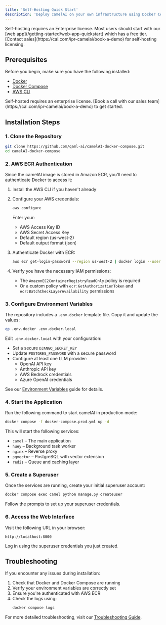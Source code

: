 ```yaml
---
title: 'Self-Hosting Quick Start'
description: 'Deploy camelAI on your own infrastructure using Docker Compose'
---
```


<Warning>
  Self-hosting requires an Enterprise license. Most users should start with our [web app](/getting-started/web-app-quickstart) which has a free tier. [Contact sales](https://cal.com/ipr-camelai/book-a-demo) for self-hosting licensing.
</Warning>

## Prerequisites

Before you begin, make sure you have the following installed:

- [Docker](https://docs.docker.com/get-docker/)
- [Docker Compose](https://docs.docker.com/compose/)
- [AWS CLI](https://aws.amazon.com/cli/)

<Note>
  Self-hosted requires an enterprise license. [Book a call with our sales team](https://cal.com/ipr-camelai/book-a-demo) to get started.
</Note>

## Installation Steps

### 1. Clone the Repository

```bash
git clone https://github.com/qaml-ai/camelAI-docker-compose.git
cd camelAI-docker-compose
```

### 2. AWS ECR Authentication

Since the camelAI image is stored in Amazon ECR, you'll need to authenticate Docker to access it:

1. Install the AWS CLI if you haven't already
2. Configure your AWS credentials:
   ```bash
   aws configure
   ```
   Enter your:
   - AWS Access Key ID
   - AWS Secret Access Key
   - Default region (us-west-2)
   - Default output format (json)

3. Authenticate Docker with ECR:
   ```bash
   aws ecr get-login-password --region us-west-2 | docker login --username AWS --password-stdin 904534089871.dkr.ecr.us-west-2.amazonaws.com
   ```

4. Verify you have the necessary IAM permissions:
   - The `AmazonEC2ContainerRegistryReadOnly` policy is required
   - Or a custom policy with `ecr:GetAuthorizationToken` and `ecr:BatchCheckLayerAvailability` permissions

### 3. Configure Environment Variables

The repository includes a `.env.docker` template file. Copy it and update the values:

```bash
cp .env.docker .env.docker.local
```

Edit `.env.docker.local` with your configuration:
- Set a secure `DJANGO_SECRET_KEY`
- Update `POSTGRES_PASSWORD` with a secure password
- Configure at least one LLM provider:
  - OpenAI API key
  - Anthropic API key
  - AWS Bedrock credentials
  - Azure OpenAI credentials

See our [Environment Variables](/installation/environment-variables) guide for details.

### 4. Start the Application

Run the following command to start camelAI in production mode:

```bash
docker compose -f docker-compose.prod.yml up -d
```

This will start the following services:
- `camel` – The main application
- `huey` – Background task worker
- `nginx` – Reverse proxy
- `pgvector` – PostgreSQL with vector extension
- `redis` – Queue and caching layer

### 5. Create a Superuser

Once the services are running, create your initial superuser account:

```bash
docker compose exec camel python manage.py createuser
```

Follow the prompts to set up your superuser credentials.

### 6. Access the Web Interface

Visit the following URL in your browser:
```
http://localhost:8000
```

Log in using the superuser credentials you just created.

## Troubleshooting

If you encounter any issues during installation:

1. Check that Docker and Docker Compose are running
2. Verify your environment variables are correctly set
3. Ensure you're authenticated with AWS ECR
4. Check the logs using:
   ```bash
   docker compose logs
   ```

For more detailed troubleshooting, visit our [Troubleshooting Guide](/troubleshooting). 